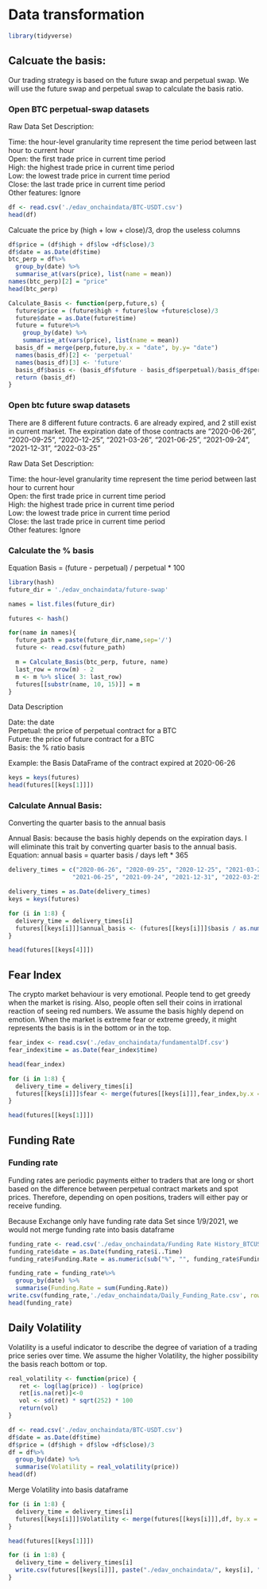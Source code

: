 # Data transformation

```r
library(tidyverse)
```


## Calcuate the basis:
Our trading strategy is based on the future swap and perpetual swap.
We will use the future swap and perpetual swap to calculate the basis ratio.

### Open BTC perpetual-swap datasets
Raw Data Set Description:

Time: the hour-level granularity time represent the time period between last hour to current hour \
Open: the first trade price in current time period \
High: the highest trade price in current time period \
Low: the lowest trade price in current time period \
Close: the last trade price in current time period \
Other features: Ignore
```r
df <- read.csv('./edav_onchaindata/BTC-USDT.csv')
head(df)
```
Calcuate the price by (high + low + close)/3, drop the useless columns
```r
df$price = (df$high + df$low +df$close)/3
df$date = as.Date(df$time)
btc_perp = df%>%
  group_by(date) %>%
  summarise_at(vars(price), list(name = mean))
names(btc_perp)[2] = "price"
head(btc_perp)
```

```r
Calculate_Basis <- function(perp,future,s) {
  future$price = (future$high + future$low +future$close)/3
  future$date = as.Date(future$time)
  future = future%>%
    group_by(date) %>%
    summarise_at(vars(price), list(name = mean))
  basis_df = merge(perp,future,by.x = "date", by.y= "date")
  names(basis_df)[2] <- 'perpetual'
  names(basis_df)[3] <- 'future'
  basis_df$basis <- (basis_df$future - basis_df$perpetual)/basis_df$perpetual * 100
  return (basis_df)
}
```

### Open btc future swap datasets 
There are 8 different future contracts. 6 are already expired, and 2 still exist in current market. The expiration date of those contracts are "2020-06-26", "2020-09-25", "2020-12-25", "2021-03-26", "2021-06-25", "2021-09-24", "2021-12-31", "2022-03-25" 

Raw Data Set Description:

Time: the hour-level granularity time represent the time period between last hour to current hour \
Open: the first trade price in current time period \
High: the highest trade price in current time period \
Low: the lowest trade price in current time period \
Close: the last trade price in current time period \
Other features: Ignore


### Calculate the % basis
Equation Basis  = (future - perpetual) / perpetual * 100 

```r
library(hash)
future_dir = './edav_onchaindata/future-swap'

names = list.files(future_dir)

futures <- hash()

for(name in names){
  future_path = paste(future_dir,name,sep='/')
  future <- read.csv(future_path)

  m = Calculate_Basis(btc_perp, future, name)
  last_row = nrow(m) - 2
  m <- m %>% slice( 3: last_row)
  futures[[substr(name, 10, 15)]] = m
}
```

Data Description

Date: the date \
Perpetual: the price of perpetual contract for a BTC \
Future: the price of future contract for a BTC \
Basis: the % ratio basis \

Example: the Basis DataFrame of the contract expired at 2020-06-26
```r
keys = keys(futures)
head(futures[[keys[1]]])
```

### Calculate Annual Basis:
Converting the quarter basis to the annual basis \

Annual Basis: because the basis highly depends on the expiration days. I will eliminate this trait by converting quarter basis to the annual basis.  \
Equation:    annual basis = quarter basis / days left * 365
```r
delivery_times = c("2020-06-26", "2020-09-25", "2020-12-25", "2021-03-26", 
                  "2021-06-25", "2021-09-24", "2021-12-31", "2022-03-25")

delivery_times = as.Date(delivery_times)
keys = keys(futures)

for (i in 1:8) {
  delivery_time = delivery_times[i]
  futures[[keys[i]]]$annual_basis <- (futures[[keys[i]]]$basis / as.numeric(delivery_time - futures[[keys[i]]]$date)) * 365
}

```

```r
head(futures[[keys[4]]])
```

## Fear Index

The crypto market behaviour is very emotional. People tend to get greedy when the market is rising. Also, people often sell their coins in irrational reaction of seeing red numbers. We assume the basis highly depend on emotion. When the market is extreme fear or extreme greedy, it might represents the basis is in the bottom or in the top.


```r
fear_index <- read.csv('./edav_onchaindata/fundamentalDf.csv')
fear_index$time = as.Date(fear_index$time)

head(fear_index)
```
```r
for (i in 1:8) {
  delivery_time = delivery_times[i]
  futures[[keys[i]]]$fear <- merge(futures[[keys[i]]],fear_index,by.x = "date", by.y= "time")$fear
}
```

```r
head(futures[[keys[1]]])
```
## Funding Rate

### Funding rate
Funding rates are periodic payments either to traders that are long or short based on the difference between perpetual contract markets and spot prices. Therefore, depending on open positions, traders will either pay or receive funding. 

Because Exchange only have funding rate data Set since 1/9/2021, we would not merge funding rate into basis dataframe

```r
funding_rate <- read.csv('./edav_onchaindata/Funding Rate History_BTCUSD Perpetual_2021-12-08.csv')
funding_rate$date = as.Date(funding_rate$ï..Time)
funding_rate$Funding.Rate = as.numeric(sub("%", "", funding_rate$Funding.Rate))

funding_rate = funding_rate%>%
  group_by(date) %>%
  summarise(Funding.Rate = sum(Funding.Rate))
write.csv(funding_rate,'./edav_onchaindata/Daily_Funding_Rate.csv', row.names = FALSE)
head(funding_rate)
```
## Daily Volatility

Volatility is a useful indicator to describe the degree of variation of a trading price series over time. We assume the higher Volatility, the higher possibility the basis reach bottom or top.
```r
real_volatility <- function(price) {
   ret <- log(lag(price)) - log(price)
   ret[is.na(ret)]<-0
   vol <- sd(ret) * sqrt(252) * 100
   return(vol)
}
```

```r
df <- read.csv('./edav_onchaindata/BTC-USDT.csv')
df$date = as.Date(df$time)
df$price = (df$high + df$low +df$close)/3
df = df%>%
  group_by(date) %>%
  summarise(Volatility = real_volatility(price))
head(df)
```
Merge Volatility into basis dataframe
```r
for (i in 1:8) {
  delivery_time = delivery_times[i]
  futures[[keys[i]]]$Volatility <- merge(futures[[keys[i]]],df, by.x = "date", by.y= "date")$Volatility
}

head(futures[[keys[1]]])
```


```r
for (i in 1:8) {
  delivery_time = delivery_times[i]
  write.csv(futures[[keys[i]]], paste("./edav_onchaindata/", keys[i], ".csv"), row.names = FALSE)
}
```





